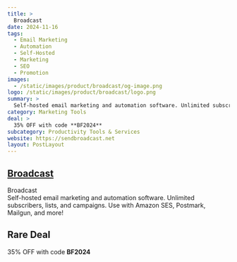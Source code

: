 ```yaml
---
title: >
  Broadcast
date: 2024-11-16
tags:
  - Email Marketing
  - Automation
  - Self-Hosted
  - Marketing
  - SEO
  - Promotion
images:
  - /static/images/product/broadcast/og-image.png
logo: /static/images/product/broadcast/logo.png
summary: >
  Self-hosted email marketing and automation software. Unlimited subscribers, lists, and campaigns. Use with Amazon SES, Postmark, Mailgun, and more!
category: Marketing Tools
deal: >
  35% OFF with code **BF2024**
subcategory: Productivity Tools & Services
website: https://sendbroadcast.net
layout: PostLayout
---
```


## [Broadcast](https://sendbroadcast.net)

Broadcast <br/>
Self-hosted email marketing and automation software. Unlimited subscribers, lists, and campaigns. Use with Amazon SES, Postmark, Mailgun, and more!

## Rare Deal

35% OFF with code **BF2024**
